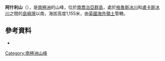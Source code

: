 {{Multiple issues|
{{No footnotes|time=2021-02-19T05:10:56+00:00}}
{{Refimprove|time=2021-02-19T05:10:56+00:00}}
}}
{{Coord|54|7|S|37|21|W|source:GNIS|display=title}}

'''阿什利山'''（{{lang-en|Mount Ashley}}），是[[南極洲|南極洲]]的山峰，位於[[南喬治亞群島|南喬治亞群島]]，處於[[格魯斯冰川|格魯斯冰川]]和[[盧卡斯冰川|盧卡斯冰川]]之間的[[島嶼灣|島嶼灣]]以南，海拔高度1,155米，由[[英國海外領土|英國海外領土]]管轄。

==參考資料==
* {{usgs-gazetteer|id=646|name=Ashley, Mount}}

{{Antarctica-geo-stub}}
[[Category:南極洲山峰|Category:南極洲山峰]]